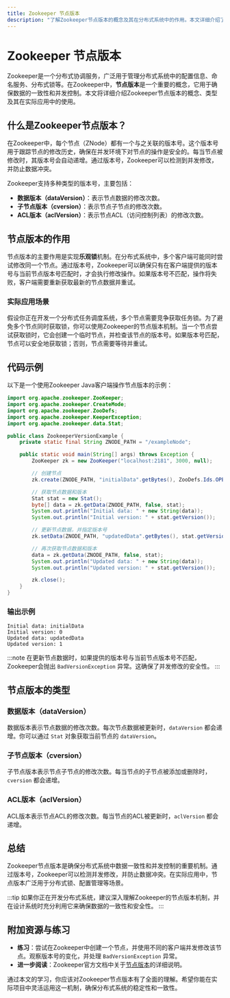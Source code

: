 ```yaml
---
title: Zookeeper 节点版本
description: "了解Zookeeper节点版本的概念及其在分布式系统中的作用。本文详细介绍了节点版本的类型、使用场景以及如何通过代码操作节点版本。"
---
```


# Zookeeper 节点版本

Zookeeper是一个分布式协调服务，广泛用于管理分布式系统中的配置信息、命名服务、分布式锁等。在Zookeeper中，**节点版本**是一个重要的概念，它用于确保数据的一致性和并发控制。本文将详细介绍Zookeeper节点版本的概念、类型及其在实际应用中的使用。

## 什么是Zookeeper节点版本？

在Zookeeper中，每个节点（ZNode）都有一个与之关联的版本号。这个版本号用于跟踪节点的修改历史，确保在并发环境下对节点的操作是安全的。每当节点被修改时，其版本号会自动递增。通过版本号，Zookeeper可以检测到并发修改，并防止数据冲突。

Zookeeper支持多种类型的版本号，主要包括：

- **数据版本（dataVersion）**：表示节点数据的修改次数。
- **子节点版本（cversion）**：表示节点子节点的修改次数。
- **ACL版本（aclVersion）**：表示节点ACL（访问控制列表）的修改次数。

## 节点版本的作用

节点版本的主要作用是实现**乐观锁**机制。在分布式系统中，多个客户端可能同时尝试修改同一个节点。通过版本号，Zookeeper可以确保只有在客户端提供的版本号与当前节点版本号匹配时，才会执行修改操作。如果版本号不匹配，操作将失败，客户端需要重新获取最新的节点数据并重试。

### 实际应用场景

假设你正在开发一个分布式任务调度系统，多个节点需要竞争获取任务锁。为了避免多个节点同时获取锁，你可以使用Zookeeper的节点版本机制。当一个节点尝试获取锁时，它会创建一个临时节点，并检查该节点的版本号。如果版本号匹配，节点可以安全地获取锁；否则，节点需要等待并重试。

## 代码示例

以下是一个使用Zookeeper Java客户端操作节点版本的示例：

```java
import org.apache.zookeeper.ZooKeeper;
import org.apache.zookeeper.CreateMode;
import org.apache.zookeeper.ZooDefs;
import org.apache.zookeeper.KeeperException;
import org.apache.zookeeper.data.Stat;

public class ZookeeperVersionExample {
    private static final String ZNODE_PATH = "/exampleNode";

    public static void main(String[] args) throws Exception {
        ZooKeeper zk = new ZooKeeper("localhost:2181", 3000, null);

        // 创建节点
        zk.create(ZNODE_PATH, "initialData".getBytes(), ZooDefs.Ids.OPEN_ACL_UNSAFE, CreateMode.PERSISTENT);

        // 获取节点数据和版本
        Stat stat = new Stat();
        byte[] data = zk.getData(ZNODE_PATH, false, stat);
        System.out.println("Initial data: " + new String(data));
        System.out.println("Initial version: " + stat.getVersion());

        // 更新节点数据，并指定版本号
        zk.setData(ZNODE_PATH, "updatedData".getBytes(), stat.getVersion());

        // 再次获取节点数据和版本
        data = zk.getData(ZNODE_PATH, false, stat);
        System.out.println("Updated data: " + new String(data));
        System.out.println("Updated version: " + stat.getVersion());

        zk.close();
    }
}
```

### 输出示例

```
Initial data: initialData
Initial version: 0
Updated data: updatedData
Updated version: 1
```

:::note
在更新节点数据时，如果提供的版本号与当前节点版本号不匹配，Zookeeper会抛出 `BadVersionException` 异常。这确保了并发修改的安全性。
:::

## 节点版本的类型

### 数据版本（dataVersion）

数据版本表示节点数据的修改次数。每次节点数据被更新时，`dataVersion` 都会递增。你可以通过 `Stat` 对象获取当前节点的 `dataVersion`。

### 子节点版本（cversion）

子节点版本表示节点子节点的修改次数。每当节点的子节点被添加或删除时，`cversion` 都会递增。

### ACL版本（aclVersion）

ACL版本表示节点ACL的修改次数。每当节点的ACL被更新时，`aclVersion` 都会递增。

## 总结

Zookeeper节点版本是确保分布式系统中数据一致性和并发控制的重要机制。通过版本号，Zookeeper可以检测并发修改，并防止数据冲突。在实际应用中，节点版本广泛用于分布式锁、配置管理等场景。

:::tip
如果你正在开发分布式系统，建议深入理解Zookeeper的节点版本机制，并在设计系统时充分利用它来确保数据的一致性和安全性。
:::

## 附加资源与练习

- **练习**：尝试在Zookeeper中创建一个节点，并使用不同的客户端并发修改该节点。观察版本号的变化，并处理 `BadVersionException` 异常。
- **进一步阅读**：Zookeeper官方文档中关于[节点版本](https://zookeeper.apache.org/doc/current/zookeeperProgrammers.html#sc_zkDataModel_znodes)的详细说明。

通过本文的学习，你应该对Zookeeper节点版本有了全面的理解。希望你能在实际项目中灵活运用这一机制，确保分布式系统的稳定性和一致性。